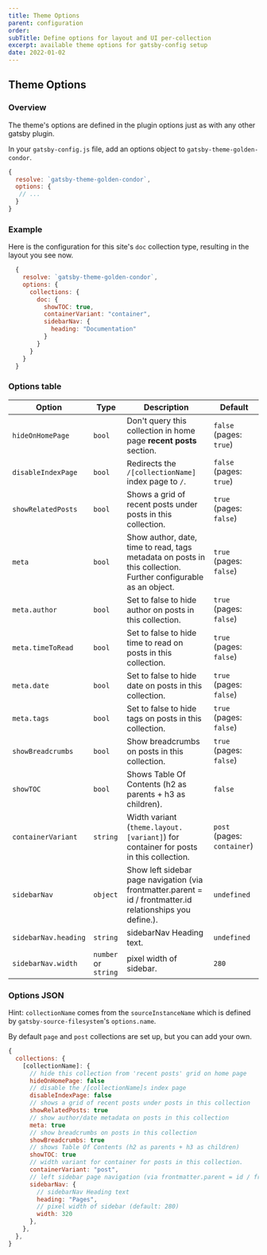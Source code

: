```yaml
---
title: Theme Options
parent: configuration
order:
subTitle: Define options for layout and UI per-collection
excerpt: available theme options for gatsby-config setup
date: 2022-01-02
---
```


## Theme Options

### Overview

The theme's options are defined in the plugin options just as with any other gatsby plugin.

In your `gatsby-config.js` file, add an options object to `gatsby-theme-golden-condor`.

```js title="gatsby-config.js"
{
  resolve: `gatsby-theme-golden-condor`,
  options: {
   // ...
  }
}

```

### Example

Here is the configuration for this site's `doc` collection type, resulting in the layout you see now.

```js title="gatsby-config.js" {6-10}
  {
    resolve: `gatsby-theme-golden-condor`,
    options: {
      collections: {
        doc: {
          showTOC: true,
          containerVariant: "container",
          sidebarNav: {
            heading: "Documentation"
          }
        }
      }
    }
  }
```

### Options table

| Option               | Type                 | Description                                                                                                    | Default                     |
| -------------------- | -------------------- | -------------------------------------------------------------------------------------------------------------- | --------------------------- |
| `hideOnHomePage`     | `bool`               | Don't query this collection in home page **recent posts** section.                                             | `false` (pages: `true`)     |
| `disableIndexPage`   | `bool`               | Redirects the `/[collectionName]` index page to `/`.                                                           | `false` (pages: `true`)     |
| `showRelatedPosts`   | `bool`               | Shows a grid of recent posts under posts in this collection.                                                   | `true` (pages: `false`)     |
| `meta`               | `bool`               | Show author, date, time to read, tags metadata on posts in this collection. Further configurable as an object. | `true` (pages: `false`)     |
| `meta.author`        | `bool`               | Set to false to hide author on posts in this collection.                                                       | `true` (pages: `false`)     |
| `meta.timeToRead`    | `bool`               | Set to false to hide time to read on posts in this collection.                                                 | `true` (pages: `false`)     |
| `meta.date`          | `bool`               | Set to false to hide date on posts in this collection.                                                         | `true` (pages: `false`)     |
| `meta.tags`          | `bool`               | Set to false to hide tags on posts in this collection.                                                         | `true` (pages: `false`)     |
| `showBreadcrumbs`    | `bool`               | Show breadcrumbs on posts in this collection.                                                                  | `true` (pages: `false`)     |
| `showTOC`            | `bool`               | Shows Table Of Contents (h2 as parents + h3 as children).                                                      | `false`                     |
| `containerVariant`   | `string`             | Width variant (`theme.layout.[variant]`) for container for posts in this collection.                           | `post` (pages: `container`) |
| `sidebarNav`         | `object`             | Show left sidebar page navigation (via frontmatter.parent = id / frontmatter.id relationships you define.).    | `undefined`                 |
| `sidebarNav.heading` | `string`             | sidebarNav Heading text.                                                                                       | `undefined`                 |
| `sidebarNav.width`   | `number` or `string` | pixel width of sidebar.                                                                                        | `280`                       |

### Options JSON

<Panel type="info" mb="4">

Hint: `collectionName` comes from the `sourceInstanceName` which is defined by `gatsby-source-filesystem`'s `options.name`.

By default `page` and `post` collections are set up, but you can add your own.

<!-- See @todo<Link to="/doc/collections">collections</Link> for more details. -->

</Panel>

```js
{
  collections: {
    [collectionName]: {
      // hide this collection from 'recent posts' grid on home page
      hideOnHomePage: false
      // disable the /[collectionName]s index page
      disableIndexPage: false
      // shows a grid of recent posts under posts in this collection
      showRelatedPosts: true
      // show author/date metadata on posts in this collection
      meta: true
      // show breadcrumbs on posts in this collection
      showBreadcrumbs: true
      // shows Table Of Contents (h2 as parents + h3 as children)
      showTOC: true
      // width variant for container for posts in this collection.
      containerVariant: "post",
      // left sidebar page navigation (via frontmatter.parent = id / frontmatter.id relationships you define.)
      sidebarNav: {
        // sidebarNav Heading text
        heading: "Pages",
        // pixel width of sidebar (default: 280)
        width: 320
      },
    },
  },
}
```
